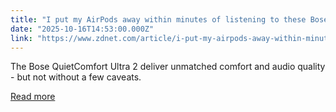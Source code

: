 ```yaml
---
title: "I put my AirPods away within minutes of listening to these Bose earbuds - here's what convinced me"
date: "2025-10-16T14:53:00.000Z"
link: "https://www.zdnet.com/article/i-put-my-airpods-away-within-minutes-of-listening-to-these-bose-earbuds-heres-what-convinced-me/"
---
```


The Bose QuietComfort Ultra 2 deliver unmatched comfort and audio quality - but not without a few caveats.

[Read more](https://www.zdnet.com/article/i-put-my-airpods-away-within-minutes-of-listening-to-these-bose-earbuds-heres-what-convinced-me/)
